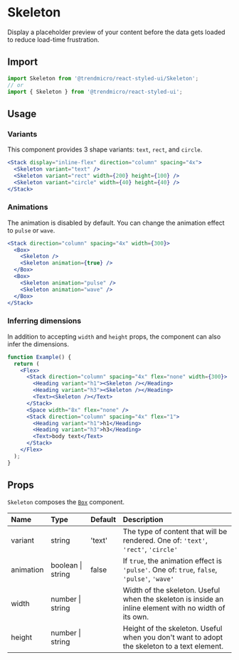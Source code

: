 # Skeleton

Display a placeholder preview of your content before the data gets loaded to reduce load-time frustration.

## Import

```js
import Skeleton from '@trendmicro/react-styled-ui/Skeleton';
// or
import { Skeleton } from '@trendmicro/react-styled-ui';
```

## Usage

### Variants

This component provides 3 shape variants: `text`, `rect`, and `circle`.

```jsx
<Stack display="inline-flex" direction="column" spacing="4x">
  <Skeleton variant="text" />
  <Skeleton variant="rect" width={200} height={100} />
  <Skeleton variant="circle" width={40} height={40} />
</Stack>
```

### Animations

The animation is disabled by default. You can change the animation effect to `pulse` or `wave`.

```jsx
<Stack direction="column" spacing="4x" width={300}>
  <Box>
    <Skeleton />
    <Skeleton animation={true} />
  </Box>
  <Box>
    <Skeleton animation="pulse" />
    <Skeleton animation="wave" />
  </Box>
</Stack>
```

### Inferring dimensions

In addition to accepting `width` and `height` props, the component can also infer the dimensions.

```jsx
function Example() {
  return (
    <Flex>
      <Stack direction="column" spacing="4x" flex="none" width={300}>
        <Heading variant="h1"><Skeleton /></Heading>
        <Heading variant="h3"><Skeleton /></Heading>
        <Text><Skeleton /></Text>
      </Stack>
      <Space width="8x" flex="none" />
      <Stack direction="column" spacing="4x" flex="1">
        <Heading variant="h1">h1</Heading>
        <Heading variant="h3">h3</Heading>
        <Text>body text</Text>
      </Stack>
    </Flex>
  );
}
```

## Props

`Skeleton` composes the [`Box`](./box) component.

| Name | Type | Default | Description |
| :--- | :--- | :------ | :---------- |
| variant | string | 'text' | The type of content that will be rendered. One of: `'text'`, `'rect'`, `'circle'` |
| animation | boolean \| string | false | If `true`, the animation effect is `'pulse'`. One of: `true`, `false`, `'pulse'`, `'wave'` |
| width | number \| string | | Width of the skeleton. Useful when the skeleton is inside an inline element with no width of its own. |
| height | number \| string | | Height of the skeleton. Useful when you don't want to adopt the skeleton to a text element. |
